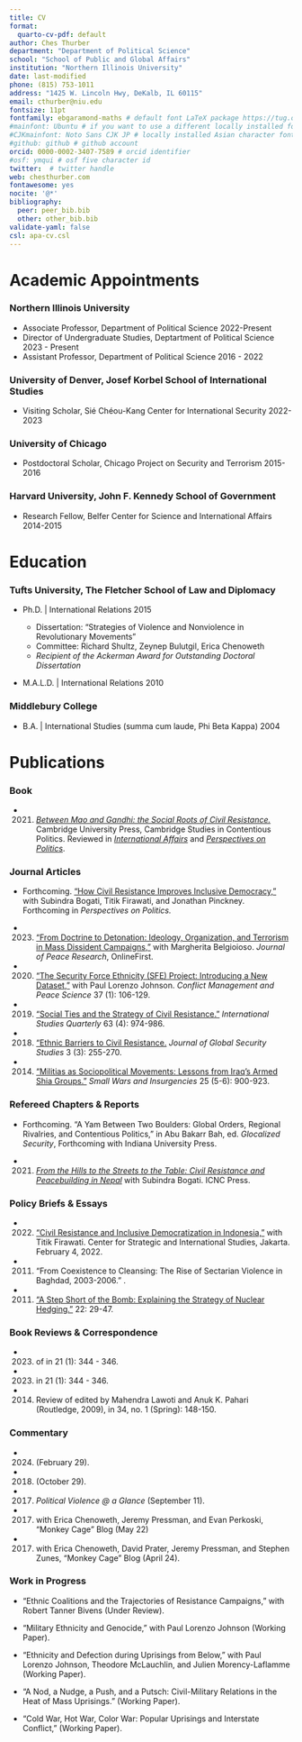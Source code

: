 ```yaml
---
title: CV
format:
  quarto-cv-pdf: default
author: Ches Thurber
department: "Department of Political Science"
school: "School of Public and Global Affairs"
institution: "Northern Illinois University"
date: last-modified
phone: (815) 753-1011
address: "1425 W. Lincoln Hwy, DeKalb, IL 60115"
email: cthurber@niu.edu
fontsize: 11pt
fontfamily: ebgaramond-maths # default font LaTeX package https://tug.org/FontCatalogue/about.html
#mainfont: Ubuntu # if you want to use a different locally installed font
#CJKmainfont: Noto Sans CJK JP # locally installed Asian character font, must use with xelatex
#github: github # github account
orcid: 0000-0002-3407-7589 # orcid identifier
#osf: ymqui # osf five character id
twitter:  # twitter handle
web: chesthurber.com
fontawesome: yes
nocite: '@*'
bibliography: 
  peer: peer_bib.bib
  other: other_bib.bib
validate-yaml: false
csl: apa-cv.csl
---
```


# Academic Appointments


### Northern Illinois University

- Associate Professor, Department of Political Science \hfill 2022-Present
- Director of Undergraduate Studies, Deptartment of Political Science \hfill 2023 - Present
- Assistant Professor, Department of Political Science \hfill 2016 - 2022

### University of Denver, Josef Korbel School of International Studies
- Visiting Scholar,  Sié Chéou-Kang Center for International Security \hfill 2022-2023

### University of Chicago
- Postdoctoral Scholar, Chicago Project on Security and Terrorism \hfill 2015-2016
     
### Harvard University, John F. Kennedy School of Government
- Research Fellow, Belfer Center for Science and International Affairs \hfill 2014-2015


# Education

### Tufts University, The Fletcher School of Law and Diplomacy
- Ph.D. | International Relations \hfill 2015

  - Dissertation: "Strategies of Violence and Nonviolence in Revolutionary Movements"
  - Committee: Richard Shultz, Zeynep Bulutgil, Erica Chenoweth
  - *Recipient of the Ackerman Award for Outstanding Doctoral Dissertation*
  
- M.A.L.D. | International Relations \hfill 2010

### Middlebury College
- B.A. | International Studies  (summa cum laude, Phi Beta Kappa) \hfill 2004

# Publications

### Book

- 2021. [*Between Mao and Gandhi: the Social Roots of Civil Resistance.*](\href{https://www.cambridge.org/core/books/between-mao-and-gandhi/21A630179930DC86E735BCA6F708D552) Cambridge University Press, Cambridge Studies in Contentious Politics. Reviewed in [*International Affairs*](https://doi.org/10.1093/ia/iiac031)  and [*Perspectives on Politics*](https://cup.org/42gBDBM).


### Journal Articles

  - Forthcoming. ["How Civil Resistance Improves Inclusive Democracy,"](https://www.researchgate.net/publication/375489313_How_Civil_Resistance_Improves_Inclusive_Democracy) with Subindra Bogati,  Titik Firawati, and Jonathan Pinckney. Forthcoming in *Perspectives on Politics.*

  - 2023. ["From Doctrine to Detonation: Ideology, Organization, and Terrorism in Mass Dissident Campaigns,"](https://doi.org/10.1177/00223433221135) with Margherita Belgioioso. *Journal of Peace Research*, OnlineFirst.

  - 2020. ["The Security Force Ethnicity (SFE) Project: Introducing a New Dataset,"](https://doi.org/10.1177/0738894217709012) with Paul Lorenzo Johnson. *Conflict Management and Peace Science* 37 (1): 106-129.

  - 2019. ["Social Ties and the Strategy of Civil Resistance. "](https://doi.org/10.1093/isq/sqz049) *International Studies Quarterly* 63 (4): 974-986.

  - 2018. ["Ethnic Barriers to Civil Resistance.](https://doi.org/10.1093/jogss/ogy018) *Journal of Global Security Studies* 3 (3): 255-270.

  - 2014. ["Militias as Sociopolitical Movements: Lessons from Iraq's Armed Shia Groups."](https://doi.org/10.1080/09592318.2014.945633) *Small Wars and Insurgencies* 25 (5-6): 900-923.

### Refereed Chapters & Reports

- Forthcoming. "A Yam Between Two Boulders: Global Orders, Regional Rivalries, and Contentious Politics," in Abu Bakarr Bah, ed. *Glocalized Security*, Forthcoming with Indiana University Press.

- 2021. [*From the Hills to the Streets to the Table: Civil Resistance and Peacebuilding in Nepal*](https://www.nonviolent-conflict.org/resource/from-the-hills-to-the-streets-to-the-table-rl/) with Subindra Bogati. ICNC Press.

### Policy Briefs & Essays

- 2022. ["Civil Resistance and Inclusive Democratization in Indonesia,"](https://www.csis.or.id/publications/civil-resistance-and-inclusive-democratization-in-indonesia) with Titik Firawati. Center for Strategic and International Studies, Jakarta. February 4, 2022.

- 2011. "From Coexistence to Cleansing: The Rise of Sectarian Violence in Baghdad, 2003-2006." \emph{al-Nakhlah: Journal of Southwest Asia and Islamic Civilization}.

- 2011. ["A Step Short of the Bomb: Explaining the Strategy of Nuclear Hedging."](https://jpia.princeton.edu/sites/jpia/files/jpia2011-2.pdf) \emph{Journal of Public and International Affairs} 22: 29-47.

### Book Reviews & Correspondence

- 2023. \href{https://doi.org/10.1017/S1537592722003693}{Reply to Corinna Jentzsch's Review} of \emph{Between Mao and Gandhi,} in \emph {Perspectives on Politics} 21 (1): 344 - 346.

- 2023. \href{https://doi.org/10.1017/S1537592722003693}{Review of \emph{Violent Resistance: Militia Formation and Civil War in Mozambique,} by Corinna Jentzsch (Cambridge, 2022),} in \emph {Perspectives on Politics} 21 (1): 344 - 346.
 
- 2014. Review of \emph{The Maoist Insurgency in Nepal: Revolution in the Twenty-First Century,} edited by Mahendra Lawoti and Anuk K. Pahari (Routledge, 2009), in \emph{Himalaya} 34, no. 1 (Spring): 148-150.


### Commentary

- 2024. \href{https://politicalviolenceataglance.org/2018/10/29/why-ethnic-cleavages-create-barriers-to-civil-resistance/}{"6+1 on \emph{Between Mao and Gandhi},"} \emph{The Duck of Minerva,} (February 29).

- 2018. \href{https://politicalviolenceataglance.org/2018/10/29/why-ethnic-cleavages-create-barriers-to-civil-resistance/}{"Why Ethnic Cleavages Create Barriers to Civil Resistance,"} \emph{Political Violence \@ a Glance,} (October 29).

- 2017. \href{https://politicalviolenceataglance.org/2017/09/11/mao-gandhi-and-the-choice-between-violent-and-nonviolent-action/}{"Mao, Gandhi, and the Choice Between Violent and Nonviolent Action,"} *Political Violence \@ a Glance* (September 11).

- 2017. \href{https://www.washingtonpost.com/news/monkey-cage/wp/2017/05/22/new-data-shows-a-sharp-increase-in-u-s-protest-activity-in-april/}{"New Data Shows a Sharp Increase in U.S. Protest Activity in April,"} with Erica Chenoweth, Jeremy Pressman, and Evan Perkoski, \emph{Washington Post,} "Monkey Cage" Blog (May 22)

- 2017. \href{https://www.washingtonpost.com/news/monkey-cage/wp/2017/04/24/in-trumps-america-whos-protesting-and-why-heres-our-march-report/}{"In Trump's America, Who's Protesting and Why?"} with Erica Chenoweth, David Prater, Jeremy Pressman, and Stephen Zunes, \emph{Washington Post,} "Monkey Cage" Blog (April 24).

### Work in Progress

  - "Ethnic Coalitions and the Trajectories of Resistance Campaigns," with Robert Tanner Bivens (Under Review).
  
  - "Military Ethnicity and Genocide," with Paul Lorenzo Johnson (Working Paper).
  
  - "Ethnicity and Defection during Uprisings from Below,"  with Paul Lorenzo Johnson, Theodore McLauchlin, and Julien Morency-Laflamme (Working Paper).
  
  - "A Nod, a Nudge, a Push, and a Putsch: Civil-Military Relations in the Heat of Mass Uprisings." (Working Paper).
  
  - "Cold War, Hot War, Color War: Popular Uprisings and Interstate Conflict," (Working Paper).


